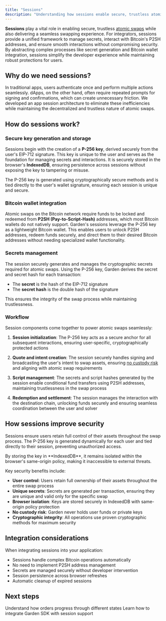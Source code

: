 ```yaml
---
title: "Sessions"
description: "Understanding how sessions enable secure, trustless atomic swaps while delivering seamless user experience"
---
```


**Sessions** play a vital role in enabling secure, trustless [atomic swaps](/home/fundamentals/introduction/atomic-swaps) while also delivering a seamless swapping experience. For integrators, sessions provide a unified framework to manage secrets, interact with Bitcoin's P2SH addresses, and ensure smooth interactions without compromising security. By abstracting complex processes like secret generation and Bitcoin wallet integration, sessions simplify the developer experience while maintaining robust protections for users.

## Why do we need sessions?

In traditional apps, users authenticate once and perform multiple actions seamlessly. dApps, on the other hand, often require repeated prompts for signing and confirmations, which can create unnecessary friction. We developed an app session architecture to eliminate these inefficiencies while maintaining the decentralized and trustless nature of atomic swaps.

## How do sessions work?

### Secure key generation and storage

Sessions begin with the creation of a **P-256 key**, derived securely from the user's EIP-712 signature. This key is unique to the user and serves as the foundation for managing secrets and interactions. It is securely stored in the browser's **IndexedDB**, ensuring persistence across sessions without exposing the key to tampering or misuse.

<Info>
The P-256 key is generated using cryptographically secure methods and is tied directly to the user's wallet signature, ensuring each session is unique and secure.
</Info>

### Bitcoin wallet integration

Atomic swaps on the Bitcoin network require funds to be locked and redeemed from **P2SH (Pay-to-Script-Hash)** addresses, which most Bitcoin wallets do not natively support. Garden's sessions leverage the P-256 key as a lightweight Bitcoin wallet. This enables users to unlock P2SH addresses, redeem funds securely, and direct them to their desired Bitcoin addresses without needing specialized wallet functionality.

### Secrets management

The session securely generates and manages the cryptographic secrets required for atomic swaps. Using the P-256 key, Garden derives the secret and secret hash for each transaction:

- The **secret** is the hash of the EIP-712 signature
- The **secret hash** is the double hash of the signature

This ensures the integrity of the swap process while maintaining trustlessness.

### Workflow

Session components come together to power atomic swaps seamlessly:

1. **Session initialization**: The P-256 key acts as a secure anchor for all subsequent interactions, ensuring user-specific, cryptographically protected actions

2. **Quote and intent creation**: The session securely handles signing and broadcasting the user's intent to swap assets, ensuring [no custody risk](/home/fundamentals/benefits/no-custody-risk) and aligning with atomic swap requirements

3. **Script management**: The secrets and script hashes generated by the session enable conditional fund transfers using P2SH addresses, maintaining trustlessness in the swap process

4. **Redemption and settlement**: The session manages the interaction with the destination chain, unlocking funds securely and ensuring seamless coordination between the user and solver

## How sessions improve security

Sessions ensure users retain full control of their assets throughout the swap process. The P-256 key is generated dynamically for each user and tied directly to their session, preventing unauthorized access.

<Note>
By storing the key in **IndexedDB**, it remains isolated within the browser's same-origin policy, making it inaccessible to external threats.
</Note>

Key security benefits include:

- **User control**: Users retain full ownership of their assets throughout the entire swap process
- **Unique secrets**: Secrets are generated per transaction, ensuring they are unique and valid only for the specific swap
- **Browser isolation**: Keys are stored securely in IndexedDB with same-origin policy protection
- **No custody risk**: Garden never holds user funds or private keys
- **Cryptographic integrity**: All operations use proven cryptographic methods for maximum security

## Integration considerations

When integrating sessions into your application:

- Sessions handle complex Bitcoin operations automatically
- No need to implement P2SH address management
- Secrets are managed securely without developer intervention
- Session persistence across browser refreshes
- Automatic cleanup of expired sessions

## Next steps

<CardGroup cols={2}>
  <Card title="Order lifecycle" href="/developers/core/order-lifecycle">
    Understand how orders progress through different states
  </Card>
  <Card title="SDK integration" href="/developers/sdk/sdk">
    Learn how to integrate Garden SDK with session support
  </Card>
</CardGroup>
